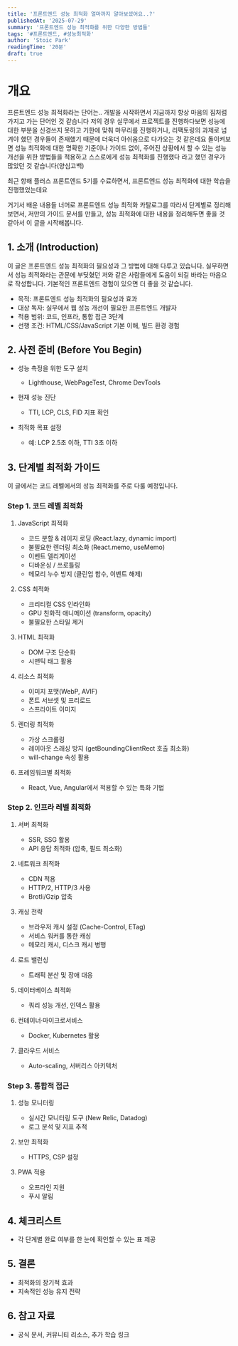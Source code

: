 ```yaml
---
title: '프론트엔드 성능 최적화 얼마까지 알아보셨어요..?'
publishedAt: '2025-07-29'
summary: '프론트엔드 성능 최적화를 위한 다양한 방법들'
tags: '#프론트엔드, #성능최적화'
author: 'Stoic Park'
readingTime: '20분'
draft: true
---
```


# 개요

프론트엔드 성능 최적화라는 단어는.. 개발을 시작하면서 지금까지 항상 마음의 짐처럼 가지고 가는 단어인 것 같습니다
저의 경우 실무에서 프로젝트를 진행하다보면 성능에 대한 부분을 신경쓰지 못하고 기한에 맞춰 마무리를 진행하거나, 리팩토링의 과제로 넘겨야 했던 경우들이 존재했기 때문에 더욱더 아쉬움으로 다가오는 것 같은데요
돌이켜보면 성능 최적화에 대한 명확한 기준이나 가이드 없이, 주어진 상황에서 할 수 있는 성능 개선을 위한 방법들을 적용하고
스스로에게 성능 최적화를 진행했다 라고 했던 경우가 많았던 것 같습니다(양심고백)

최근 항해 플러스 프론트엔드 5기를 수료하면서, 프론트엔드 성능 최적화에 대한 학습을 진행했었는데요

거기서 배운 내용들 너머로 프론트엔드 성능 최적화 카탈로그를 따라서 단계별로 정리해보면서, 저만의 가이드 문서를 만들고, 성능 최적화에 대한 내용을 정리해두면 좋을 것 같아서 이 글을 시작해봅니다.

## 1. 소개 (Introduction)

이 글은 프론트엔드 성능 최적화의 필요성과 그 방법에 대해 다루고 있습니다. 
실무하면서 성능 최적화라는 관문에 부딪혔던 저와 같은 사람들에게 도움이 되길 바라는 마음으로 작성합니다.
기본적인 프론트엔드 경험이 있으면 더 좋을 것 같습니다.

- 목적: 프론트엔드 성능 최적화의 필요성과 효과
- 대상 독자: 실무에서 웹 성능 개선이 필요한 프론트엔드 개발자
- 적용 범위: 코드, 인프라, 통합 접근 3단계
- 선행 조건: HTML/CSS/JavaScript 기본 이해, 빌드 환경 경험

## 2. 사전 준비 (Before You Begin)

- 성능 측정을 위한 도구 설치
  - Lighthouse, WebPageTest, Chrome DevTools

- 현재 성능 진단
  - TTI, LCP, CLS, FID 지표 확인

- 최적화 목표 설정
  - 예: LCP 2.5초 이하, TTI 3초 이하

## 3. 단계별 최적화 가이드

이 글에서는 코드 레벨에서의 성능 최적화를 주로 다룰 예정입니다.

### Step 1. 코드 레벨 최적화

1. JavaScript 최적화
   - 코드 분할 & 레이지 로딩 (React.lazy, dynamic import)
   - 불필요한 렌더링 최소화 (React.memo, useMemo)
   - 이벤트 델리게이션
   - 디바운싱 / 쓰로틀링
   - 메모리 누수 방지 (클린업 함수, 이벤트 해제)

2. CSS 최적화
   - 크리티컬 CSS 인라인화
   - GPU 친화적 애니메이션 (transform, opacity)
   - 불필요한 스타일 제거

3. HTML 최적화
   - DOM 구조 단순화
   - 시맨틱 태그 활용

4. 리소스 최적화
   - 이미지 포맷(WebP, AVIF)
   - 폰트 서브셋 및 프리로드
   - 스프라이트 이미지

5. 렌더링 최적화
   - 가상 스크롤링
   - 레이아웃 스래싱 방지 (getBoundingClientRect 호출 최소화)
   - will-change 속성 활용

6. 프레임워크별 최적화
   - React, Vue, Angular에서 적용할 수 있는 특화 기법

### Step 2. 인프라 레벨 최적화

1. 서버 최적화
   - SSR, SSG 활용
   - API 응답 최적화 (압축, 필드 최소화)

2. 네트워크 최적화
   - CDN 적용
   - HTTP/2, HTTP/3 사용
   - Brotli/Gzip 압축

3. 캐싱 전략
   - 브라우저 캐시 설정 (Cache-Control, ETag)
   - 서비스 워커를 통한 캐싱
   - 메모리 캐시, 디스크 캐시 병행

4. 로드 밸런싱
   - 트래픽 분산 및 장애 대응

5. 데이터베이스 최적화
   - 쿼리 성능 개선, 인덱스 활용

6. 컨테이너·마이크로서비스
   - Docker, Kubernetes 활용

7. 클라우드 서비스
   - Auto-scaling, 서버리스 아키텍처

### Step 3. 통합적 접근

1. 성능 모니터링
   - 실시간 모니터링 도구 (New Relic, Datadog)
   - 로그 분석 및 지표 추적

2. 보안 최적화
   - HTTPS, CSP 설정

3. PWA 적용
   - 오프라인 지원
   - 푸시 알림

## 4. 체크리스트

- 각 단계별 완료 여부를 한 눈에 확인할 수 있는 표 제공

## 5. 결론

- 최적화의 장기적 효과
- 지속적인 성능 유지 전략

## 6. 참고 자료

- 공식 문서, 커뮤니티 리소스, 추가 학습 링크
